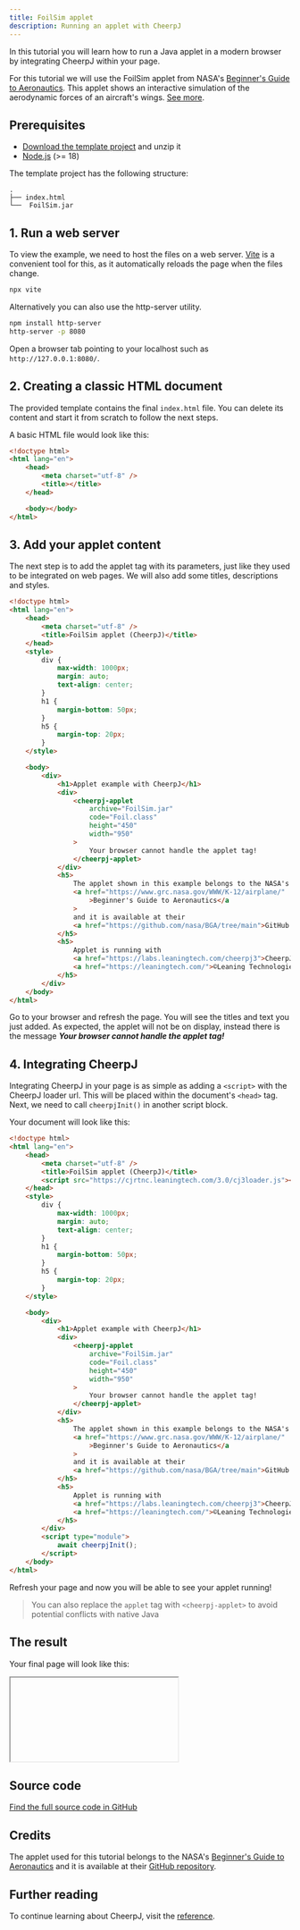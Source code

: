 ```yaml
---
title: FoilSim applet
description: Running an applet with CheerpJ
---
```



In this tutorial you will learn how to run a Java applet in a modern browser by integrating CheerpJ within your page.

<LinkButton label="View demo" href="#the-result" />

For this tutorial we will use the FoilSim applet from NASA's [Beginner's Guide to Aeronautics](https://www.grc.nasa.gov/WWW/K-12/airplane/). This applet shows an interactive simulation of the aerodynamic forces of an aircraft's wings. [See more](https://www1.grc.nasa.gov/beginners-guide-to-aeronautics/foilsimu/).

## Prerequisites

- [Download the template project](/docs/cheerpj3/tutorials/FoilSim-Applet.zip) and unzip it
- [Node.js](https://nodejs.org/en/) (>= 18)

The template project has the following structure:

```
.
├── index.html
└──  FoilSim.jar
```

## 1. Run a web server

To view the example, we need to host the files on a web server. [Vite](https://vitejs.dev/) is a convenient tool for this, as it automatically reloads the page when the files change.

```sh
npx vite
```

Alternatively you can also use the http-server utility.

```sh
npm install http-server
http-server -p 8080
```

Open a browser tab pointing to your localhost such as `http://127.0.0.1:8080/`.

## 2. Creating a classic HTML document

The provided template contains the final `index.html` file. You can delete its content and start it from scratch to follow the next steps.

A basic HTML file would look like this:

```html title="index.html"
<!doctype html>
<html lang="en">
	<head>
		<meta charset="utf-8" />
		<title></title>
	</head>

	<body></body>
</html>
```

## 3. Add your applet content

The next step is to add the applet tag with its parameters, just like they used to be integrated on web pages. We will also add some titles, descriptions and styles.

```html {25-32} title="index.html"
<!doctype html>
<html lang="en">
	<head>
		<meta charset="utf-8" />
		<title>FoilSim applet (CheerpJ)</title>
	</head>
	<style>
		div {
			max-width: 1000px;
			margin: auto;
			text-align: center;
		}
		h1 {
			margin-bottom: 50px;
		}
		h5 {
			margin-top: 20px;
		}
	</style>

	<body>
		<div>
			<h1>Applet example with CheerpJ</h1>
			<div>
				<cheerpj-applet
					archive="FoilSim.jar"
					code="Foil.class"
					height="450"
					width="950"
				>
					Your browser cannot handle the applet tag!
				</cheerpj-applet>
			</div>
			<h5>
				The applet shown in this example belongs to the NASA's
				<a href="https://www.grc.nasa.gov/WWW/K-12/airplane/"
					>Beginner's Guide to Aeronautics</a
				>
				and it is available at their
				<a href="https://github.com/nasa/BGA/tree/main">GitHub repository</a>.
			</h5>
			<h5>
				Applet is running with
				<a href="https://labs.leaningtech.com/cheerpj3">CheerpJ</a> by
				<a href="https://leaningtech.com/">©Leaning Technologies</a>
			</h5>
		</div>
	</body>
</html>
```

Go to your browser and refresh the page. You will see the titles and text you just added. As expected, the applet will not be on display, instead there is the message _**Your browser cannot handle the applet tag!**_

## 4. Integrating CheerpJ

Integrating CheerpJ in your page is as simple as adding a `<script>` with the CheerpJ loader url. This will be placed within the document's `<head>` tag. Next, we need to call `cheerpjInit()` in another script block.

Your document will look like this:

```html {6, 49-51} title="index.html"
<!doctype html>
<html lang="en">
	<head>
		<meta charset="utf-8" />
		<title>FoilSim applet (CheerpJ)</title>
		<script src="https://cjrtnc.leaningtech.com/3.0/cj3loader.js"></script>
	</head>
	<style>
		div {
			max-width: 1000px;
			margin: auto;
			text-align: center;
		}
		h1 {
			margin-bottom: 50px;
		}
		h5 {
			margin-top: 20px;
		}
	</style>

	<body>
		<div>
			<h1>Applet example with CheerpJ</h1>
			<div>
				<cheerpj-applet
					archive="FoilSim.jar"
					code="Foil.class"
					height="450"
					width="950"
				>
					Your browser cannot handle the applet tag!
				</cheerpj-applet>
			</div>
			<h5>
				The applet shown in this example belongs to the NASA's
				<a href="https://www.grc.nasa.gov/WWW/K-12/airplane/"
					>Beginner's Guide to Aeronautics</a
				>
				and it is available at their
				<a href="https://github.com/nasa/BGA/tree/main">GitHub repository</a>.
			</h5>
			<h5>
				Applet is running with
				<a href="https://labs.leaningtech.com/cheerpj3">CheerpJ</a> by
				<a href="https://leaningtech.com/">©Leaning Technologies</a>
			</h5>
		</div>
		<script type="module">
			await cheerpjInit();
		</script>
	</body>
</html>
```

Refresh your page and now you will be able to see your applet running!

> You can also replace the `applet` tag with `<cheerpj-applet>` to avoid potential conflicts with native Java

## The result

Your final page will look like this:

<iframe
	
	src="https://leaningtech.github.io/cheerpj-meta/examples/FoilSim-Applet/"
	style="width:100%; height:75vh; zoom:70%"
	
></iframe>

## Source code

[Find the full source code in GitHub](https://github.com/leaningtech/cheerpj-meta/tree/main/examples/FoilSim-Applet)

## Credits

The applet used for this tutorial belongs to the NASA's [Beginner's Guide to Aeronautics](https://www.grc.nasa.gov/WWW/K-12/airplane/) and it is available at their [GitHub repository](https://github.com/nasa/BGA/tree/main).

## Further reading

To continue learning about CheerpJ, visit the [reference](/docs/reference).

